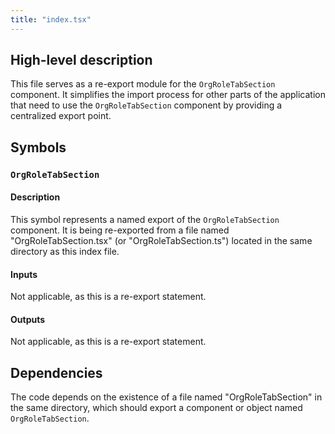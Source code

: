 ```yaml
---
title: "index.tsx"
---
```


## High-level description

This file serves as a re-export module for the `OrgRoleTabSection` component. It simplifies the import process for other parts of the application that need to use the `OrgRoleTabSection` component by providing a centralized export point.

## Symbols

### `OrgRoleTabSection`

#### Description

This symbol represents a named export of the `OrgRoleTabSection` component. It is being re-exported from a file named "OrgRoleTabSection.tsx" (or "OrgRoleTabSection.ts") located in the same directory as this index file.

#### Inputs

Not applicable, as this is a re-export statement.

#### Outputs

Not applicable, as this is a re-export statement.

## Dependencies

The code depends on the existence of a file named "OrgRoleTabSection" in the same directory, which should export a component or object named `OrgRoleTabSection`.